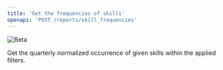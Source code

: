```yaml
---
title: 'Get the frequencies of skills'
openapi: 'POST /reports/skill_frequencies'
---
```


![Beta](https://img.shields.io/badge/-Experimental-orange)

Get the quarterly normalized occurrence of given skills within the applied filters.


